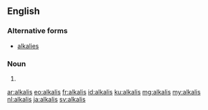 ==English==

===Alternative forms===
* [[alkalies]]

===Noun===
{{head|en|noun plural form}}

# {{plural of|alkali|lang=en}}

[[ar:alkalis]]
[[eo:alkalis]]
[[fr:alkalis]]
[[id:alkalis]]
[[ku:alkalis]]
[[mg:alkalis]]
[[my:alkalis]]
[[nl:alkalis]]
[[ja:alkalis]]
[[sv:alkalis]]